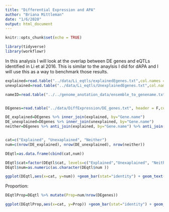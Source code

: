 ```yaml
---
title: "Differential Expression and APA"
author: "Briana Mittleman"
date: "1/6/2020"
output: html_document
---
```


```r
knitr::opts_chunk$set(echo = TRUE)
```

```r
library(tidyverse)
library(workflowr)
```

In this analysis I will look at the overlap between DE genes and eQTLs identified in Li et al 2016. This is similar to the anaylsis I did for dAPA and I will use this as a way to benchmark those results.  


```r
explained=read.table("../data/Li_eqtls/explainedEgenes.txt",col.names = c("Gene.name"),stringsAsFactors = F)
unexplained=read.table("../data/Li_eqtls/UnexplainedEgenes.txt",col.names = c("Gene.name"),stringsAsFactors = F)
```


```r
nameID=read.table("../../genome_anotation_data/ensemble_to_genename.txt",sep="\t", header = T, stringsAsFactors = F)


DEgenes=read.table("../data/DiffExpression/DE_genes.txt", header = F,col.names = c("Gene_stable_ID"),stringsAsFactors = F) %>% inner_join(nameID, by="Gene_stable_ID") %>% dplyr::select(Gene.name)
```


```r
DE_explained=DEgenes %>% inner_join(explained, by="Gene.name")
DE_unexplained=DEgenes %>% inner_join(unexplained, by="Gene.name")
neither=DEgenes %>% anti_join(explained, by="Gene.name") %>% anti_join(unexplained, by="Gene.name")


cat=c("Explained", "Unexaplained", "Neither")
num=c(nrow(DE_explained), nrow(DE_unexplained), nrow(neither))

DEqtl=as.data.frame(cbind(cat,num))

DEqtl$cat=factor(DEqtl$cat, levels=c("Explained","Unexaplained", "Neither"), ordered=T)
DEqtl$num=as.numeric(as.character(DEqtl$num ))

ggplot(DEqtl,aes(x=cat, y=num)) +geom_bar(stat="identity") + geom_text(aes(label=num), vjust=1.6, color="white", size=3.5) + labs(title="Differential Expression and human eQTL", y="Number of genes", x="Overlap")
```

Proportion:  

```r
DEqtlProp=DEqtl %>% mutate(Prop=num/nrow(DEgenes))

ggplot(DEqtlProp,aes(x=cat, y=Prop)) +geom_bar(stat="identity") + geom_text(aes(label=round(Prop,digits = 3)), vjust=1.6, color="white", size=3.5) + labs(title="Differential Expression and human eQTL", y="Proportion of DE genes", x="Overlap")
```

